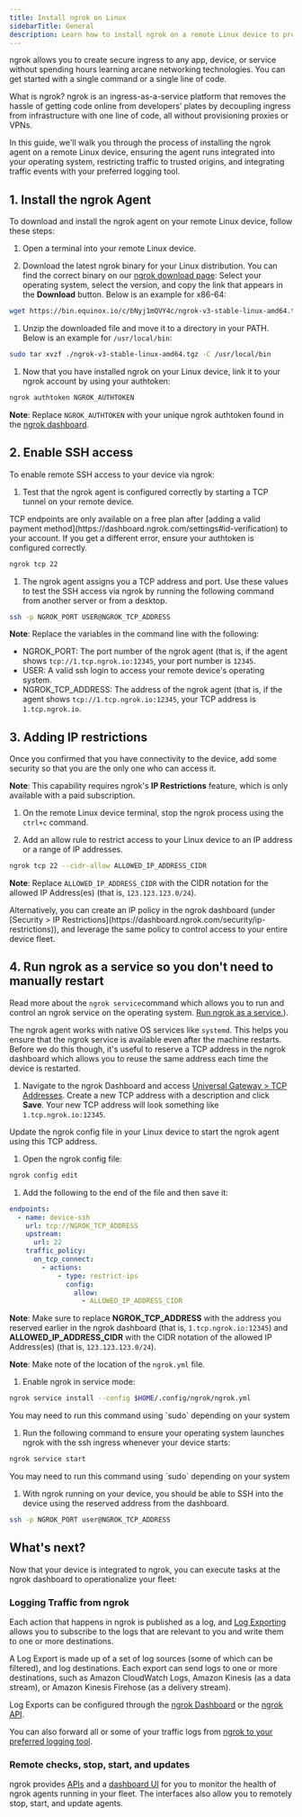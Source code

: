 ```yaml
---
title: Install ngrok on Linux
sidebarTitle: General
description: Learn how to install ngrok on a remote Linux device to provide secure access and management.
---
```


ngrok allows you to create secure ingress to any app, device, or service without spending hours learning arcane networking technologies. You can get started with a single command or a single line of code.

What is ngrok? ngrok is an ingress-as-a-service platform that removes the hassle of getting code online from developers’ plates by decoupling ingress from infrastructure with one line of code, all without provisioning proxies or VPNs.

In this guide, we'll walk you through the process of installing the ngrok agent on a remote Linux device, ensuring the agent runs integrated into your operating system, restricting traffic to trusted origins, and integrating traffic events with your preferred logging tool.

## 1. Install the ngrok Agent

To download and install the ngrok agent on your remote Linux device, follow these steps:

1. Open a terminal into your remote Linux device.

1. Download the latest ngrok binary for your Linux distribution. You can find the correct binary on our [ngrok download page](https://download.ngrok.com): Select your operating system, select the version, and copy the link that appears in the **Download** button. Below is an example for x86-64:

```bash
wget https://bin.equinox.io/c/bNyj1mQVY4c/ngrok-v3-stable-linux-amd64.tgz
```

1. Unzip the downloaded file and move it to a directory in your PATH. Below is an example for `/usr/local/bin`:

```bash
sudo tar xvzf ./ngrok-v3-stable-linux-amd64.tgz -C /usr/local/bin
```

1. Now that you have installed ngrok on your Linux device, link it to your ngrok account by using your authtoken:

```bash
ngrok authtoken NGROK_AUTHTOKEN
```

**Note**: Replace `NGROK_AUTHTOKEN` with your unique ngrok authtoken found in the [ngrok dashboard](https://dashboard.ngrok.com/get-started/your-authtoken).

## 2. Enable SSH access

To enable remote SSH access to your device via ngrok:

1. Test that the ngrok agent is configured correctly by starting a TCP tunnel on your remote device.

<Warning>
TCP endpoints are only available on a free plan after [adding a valid payment method](https://dashboard.ngrok.com/settings#id-verification) to your account. If you get a different error, ensure your authtoken is configured correctly.
</Warning>

```bash
ngrok tcp 22
```

1. The ngrok agent assigns you a TCP address and port. Use these values to test the SSH access via ngrok by running the following command from another server or from a desktop.

```bash
ssh -p NGROK_PORT USER@NGROK_TCP_ADDRESS
```

**Note**: Replace the variables in the command line with the following:

- NGROK_PORT: The port number of the ngrok agent (that is, if the agent shows `tcp://1.tcp.ngrok.io:12345`, your port number is `12345`.
- USER: A valid ssh login to access your remote device's operating system.
- NGROK_TCP_ADDRESS: The address of the ngrok agent (that is, if the agent shows `tcp://1.tcp.ngrok.io:12345`, your TCP address is `1.tcp.ngrok.io`.

## 3. Adding IP restrictions

Once you confirmed that you have connectivity to the device, add some security so that you are the only one who can access it.

**Note**: This capability requires ngrok's **IP Restrictions** feature, which is only available with a paid subscription.

1. On the remote Linux device terminal, stop the ngrok process using the `ctrl+c` command.

1. Add an allow rule to restrict access to your Linux device to an IP address or a range of IP addresses.

```bash
ngrok tcp 22 --cidr-allow ALLOWED_IP_ADDRESS_CIDR
```

**Note**: Replace `ALLOWED_IP_ADDRESS_CIDR` with the CIDR notation for the allowed IP Address(es) (that is, `123.123.123.0/24`).

<Tip title="Setting IP restrictions for the entire fleet">
Alternatively, you can create an IP policy in the ngrok dashboard (under [Security > IP Restrictions](https://dashboard.ngrok.com/security/ip-restrictions)), and leverage the same policy to control access to your entire device fleet.
</Tip>

## 4. Run ngrok as a service so you don't need to manually restart

Read more about the `ngrok service`command which allows you to run and control an ngrok service on the operating system. [Run ngrok as a service.](/agent/cli/#ngrok-service)).

The ngrok agent works with native OS services like `systemd`. This helps you ensure that the ngrok service is available even after the machine restarts. Before we do this though, it's useful to reserve a TCP address in the ngrok dashboard which allows you to reuse the same address each time the device is restarted.

1. Navigate to the ngrok Dashboard and access [Universal Gateway > TCP Addresses](https://dashboard.ngrok.com/tcp-addresses). Create a new TCP address with a description and click **Save**. Your new TCP address will look something like `1.tcp.ngrok.io:12345`.

Update the ngrok config file in your Linux device to start the ngrok agent using this TCP address.

1. Open the ngrok config file:

```bash
ngrok config edit
```

1. Add the following to the end of the file and then save it:

```yaml
endpoints:
  - name: device-ssh
    url: tcp://NGROK_TCP_ADDRESS
    upstream:
      url: 22
    traffic_policy:
      on_tcp_connect:
        - actions:
            - type: restrict-ips
              config:
                allow:
                  - ALLOWED_IP_ADDRESS_CIDR
```

**Note**: Make sure to replace **NGROK_TCP_ADDRESS** with the address you reserved earlier in the ngrok dashboard (that is, `1.tcp.ngrok.io:12345`) and **ALLOWED_IP_ADDRESS_CIDR** with the CIDR notation of the allowed IP Address(es) (that is, `123.123.123.0/24`).

**Note**: Make note of the location of the `ngrok.yml` file.

1. Enable ngrok in service mode:

```bash
ngrok service install --config $HOME/.config/ngrok/ngrok.yml
```

<Note>
You may need to run this command using `sudo` depending on your system
</Note>

1. Run the following command to ensure your operating system launches ngrok with the ssh ingress whenever your device starts:

```bash
ngrok service start
```

<Note>
You may need to run this command using `sudo` depending on your system
</Note>

1. With ngrok running on your device, you should be able to SSH into the device using the reserved address from the dashboard.

```bash
ssh -p NGROK_PORT user@NGROK_TCP_ADDRESS
```

## What's next?

Now that your device is integrated to ngrok, you can ​​execute tasks at the ngrok dashboard to operationalize your fleet:

### Logging Traffic from ngrok

Each action that happens in ngrok is published as a log, and [Log Exporting](/obs/) allows you to subscribe to the logs that are relevant to you and write them to one or more destinations.

A Log Export is made up of a set of log sources (some of which can be filtered), and log destinations. Each export can send logs to one or more destinations, such as Amazon CloudWatch Logs, Amazon Kinesis (as a data stream), or Amazon Kinesis Firehose (as a delivery stream).

Log Exports can be configured through the [ngrok Dashboard](https://dashboard.ngrok.com/observability/event-subscriptions) or the [ngrok API](/api-reference/eventdestinations).

You can also forward all or some of your traffic logs from [ngrok to your preferred logging tool](/obs/).

### Remote checks, stop, start, and updates

ngrok provides [APIs](/api-reference/tunnelsessions/restart) and a [dashboard UI](https://dashboard.ngrok.com/tunnels/agents) for you to monitor the health of ngrok agents running in your fleet. The interfaces also allow you to remotely stop, start, and update agents.
